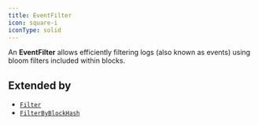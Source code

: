 ```yaml
---
title: EventFilter
icon: square-i
iconType: solid
---
```


An **EventFilter** allows efficiently filtering logs (also known as events) using bloom filters included within
blocks.

## Extended by

- [`Filter`](/sdk/content/interfaces/Filter)
- [`FilterByBlockHash`](/sdk/content/interfaces/FilterByBlockHash)

